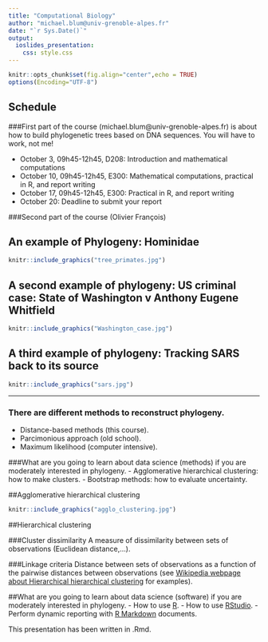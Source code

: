 ```yaml
---
title: "Computational Biology"
author: "michael.blum@univ-grenoble-alpes.fr"
date: "`r Sys.Date()`"
output:
  ioslides_presentation:
    css: style.css
---
```



```r
knitr::opts_chunk$set(fig.align="center",echo = TRUE)
options(Encoding="UTF-8")
```

## Schedule
###First part of the course (michael.blum@univ-grenoble-alpes.fr) is about how to build phylogenetic trees based on DNA sequences. You will have to work, not me!

- October 3, 09h45-12h45, D208: Introduction and mathematical computations
- October 10, 09h45-12h45, E300: Mathematical computations, practical in R, and report writing
- October 17, 09h45-12h45, E300:  Practical in R, and report writing
- October 20: Deadline to submit your report


###Second part of the course (Olivier François)

## An example of Phylogeny: Hominidae
```r
knitr::include_graphics("tree_primates.jpg")
```

## A second example of phylogeny: US criminal case: State of Washington v Anthony Eugene Whitfield
```r
knitr::include_graphics("Washington_case.jpg")
```

## A third example of phylogeny: Tracking SARS back to its source
```r
knitr::include_graphics("sars.jpg")
```

***
### There are different methods to reconstruct phylogeny.
- Distance-based methods (this course).
- Parcimonious approach (old school).
- Maximum likelihood (computer intensive).

###What are you going to learn about data science (methods) if you are moderately interested in phylogeny.
- Agglomerative hierarchical clustering: how to make clusters.
- Bootstrap methods: how to evaluate uncertainty.

##Agglomerative hierarchical clustering
```r
knitr::include_graphics("agglo_clustering.jpg")
```

##Hierarchical clustering

###Cluster dissimilarity
A measure of dissimilarity between sets of observations (Euclidean distance,…).

###Linkage criteria
Distance between sets of observations as a function 	of the pairwise distances between 	observations (see [Wikipedia webpage about Hierarchical hierarchical clustering](https://en.wikipedia.org/wiki/Hierarchical_clustering) for examples).

##What are you going to learn about data science (software) if you are moderately interested in phylogeny.
- How to use [R](https://cran.r-project.org/).
- How to use [RStudio](https://www.rstudio.com/).
- Perform dynamic reporting with [R Markdown](http://rmarkdown.rstudio.com/) documents.

This presentation has been written in .Rmd.


